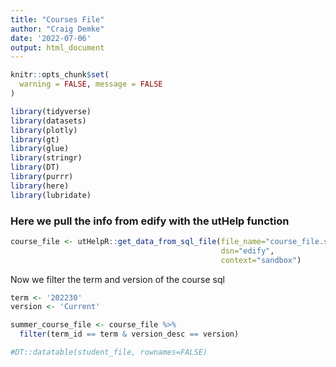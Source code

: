 ```yaml
---
title: "Courses File"
author: "Craig Demke"
date: '2022-07-06'
output: html_document
---
```


```r
knitr::opts_chunk$set(
  warning = FALSE, message = FALSE
)
```

```r
library(tidyverse)
library(datasets)
library(plotly)
library(gt)
library(glue)
library(stringr)
library(DT)
library(purrr)
library(here)
library(lubridate)
```

###  Here we pull the info from edify with the utHelp function
```r
course_file <- utHelpR::get_data_from_sql_file(file_name="course_file.sql",
                                               dsn="edify",
                                               context="sandbox")
```

Now we filter the term and version of the course sql
```r
term <- '202230'
version <- 'Current'

summer_course_file <- course_file %>% 
  filter(term_id == term & version_desc == version)

#DT::datatable(student_file, rownames=FALSE)
```
